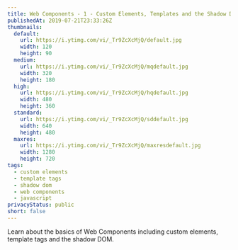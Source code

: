 ```yaml
---
title: Web Components - 1 - Custom Elements, Templates and the Shadow DOM
publishedAt: 2019-07-21T23:33:26Z
thumbnails:
  default:
    url: https://i.ytimg.com/vi/_Tr9ZcXcMjQ/default.jpg
    width: 120
    height: 90
  medium:
    url: https://i.ytimg.com/vi/_Tr9ZcXcMjQ/mqdefault.jpg
    width: 320
    height: 180
  high:
    url: https://i.ytimg.com/vi/_Tr9ZcXcMjQ/hqdefault.jpg
    width: 480
    height: 360
  standard:
    url: https://i.ytimg.com/vi/_Tr9ZcXcMjQ/sddefault.jpg
    width: 640
    height: 480
  maxres:
    url: https://i.ytimg.com/vi/_Tr9ZcXcMjQ/maxresdefault.jpg
    width: 1280
    height: 720
tags:
  - custom elements
  - template tags
  - shadow dom
  - web components
  - javascript
privacyStatus: public
short: false
---
```

  
Learn about the basics of Web Components including custom elements, template tags and the shadow DOM.
